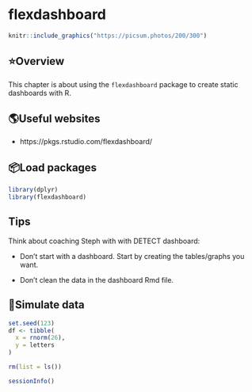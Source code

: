 # flexdashboard

<!--
Hidden comments placeholder
-->

```r
knitr::include_graphics("https://picsum.photos/200/300")
```

## ⭐️Overview

This chapter is about using the `flexdashboard` package to create static dashboards with R.


## 🌎Useful websites

* https://pkgs.rstudio.com/flexdashboard/


## 📦Load packages

```r
library(dplyr)
library(flexdashboard)
```

## Tips 

Think about coaching Steph with with DETECT dashboard:   

* Don't start with a dashboard. Start by creating the tables/graphs you want.    

* Don't clean the data in the dashboard Rmd file.   


## 🔢Simulate data 

```r
set.seed(123)
df <- tibble(
  x = rnorm(26),
  y = letters
)
```


<!--
Clean up and add session info
-->

```r
rm(list = ls())
```

```r
sessionInfo()
```
